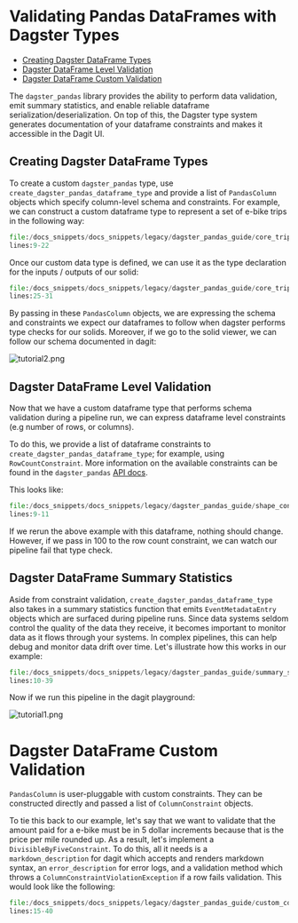 
<DynamicMetaTags
  title="Pandas | Dagster"
  description="Dagster is a system for building modern data applications."
/>

# Validating Pandas DataFrames with Dagster Types

- [Creating Dagster DataFrame Types](/learn/guides/dagster_pandas/dagster_pandas#creating-dagster-dataframe-types)
- [Dagster DataFrame Level Validation](/learn/guides/dagster_pandas/dagster_pandas#dagster-dataframe-level-validation)
- [Dagster DataFrame Custom Validation](/learn/guides/dagster_pandas/dagster_pandas#dagster-dataframe-custom-validation)

The `dagster_pandas` library provides the ability to perform data validation, emit summary
statistics, and enable reliable dataframe serialization/deserialization. On top of this, the Dagster
type system generates documentation of your dataframe constraints and makes it accessible in the
Dagit UI.

## Creating Dagster DataFrame Types

To create a custom `dagster_pandas` type, use `create_dagster_pandas_dataframe_type` and provide a
list of `PandasColumn` objects which specify column-level schema and constraints. For example, we
can construct a custom dataframe type to represent a set of e-bike trips in the following way:

```python literalinclude caption=core_trip_pipeline.py
file:/docs_snippets/docs_snippets/legacy/dagster_pandas_guide/core_trip_pipeline.py
lines:9-22
```

Once our custom data type is defined, we can use it as the type declaration for the inputs / outputs
of our solid:

```python literalinclude caption=hello_cereal.py
file:/docs_snippets/docs_snippets/legacy/dagster_pandas_guide/core_trip_pipeline.py
lines:25-31
```

By passing in these `PandasColumn` objects, we are expressing the schema and constraints we expect
our dataframes to follow when dagster performs type checks for our solids. Moreover, if we go to the
solid viewer, we can follow our schema documented in dagit:

![tutorial2.png](/assets/images/learn/guides/dagster_pandas/tutorial2.png)

## Dagster DataFrame Level Validation

Now that we have a custom dataframe type that performs schema validation during a pipeline run, we
can express dataframe level constraints (e.g number of rows, or columns).

To do this, we provide a list of dataframe constraints to `create_dagster_pandas_dataframe_type`;
for example, using `RowCountConstraint`. More information on the available constraints can be found
in the `dagster_pandas` [API docs](/apidocs/libraries/dagster_pandas).

This looks like:

```python literalinclude caption=shape_constrained_pipeline.py
file:/docs_snippets/docs_snippets/legacy/dagster_pandas_guide/shape_constrained_pipeline.py
lines:9-11
```

If we rerun the above example with this dataframe, nothing should
change. However, if we pass in 100 to the row count constraint, we can
watch our pipeline fail that type check.

## Dagster DataFrame Summary Statistics

Aside from constraint validation, `create_dagster_pandas_dataframe_type`
also takes in a summary statistics function that emits
`EventMetadataEntry` objects which are surfaced during pipeline runs.
Since data systems seldom control the quality of the data they receive,
it becomes important to monitor data as it flows through your systems.
In complex pipelines, this can help debug and monitor data drift over
time. Let's illustrate how this works in our example:

```python literalinclude caption=summary_stats_pipeline.py
file:/docs_snippets/docs_snippets/legacy/dagster_pandas_guide/summary_stats_pipeline.py
lines:10-39
```

Now if we run this pipeline in the dagit playground:

![tutorial1.png](/assets/images/learn/guides/dagster_pandas/tutorial1.png)

# Dagster DataFrame Custom Validation

`PandasColumn` is user-pluggable with custom constraints. They can be constructed directly and
passed a list of `ColumnConstraint` objects.

To tie this back to our example, let's say that we want to validate that the amount paid for a
e-bike must be in 5 dollar increments because that is the price per mile rounded up. As a result,
let's implement a `DivisibleByFiveConstraint`. To do this, all it needs is a `markdown_description`
for dagit which accepts and renders markdown syntax, an `error_description` for error logs, and a
validation method which throws a `ColumnConstraintViolationException` if a row fails validation.
This would look like the following:

```python literalinclude emphasize-lines=22-25 caption=custom_column_constraint_pipeline.py
file:/docs_snippets/docs_snippets/legacy/dagster_pandas_guide/custom_column_constraint_pipeline.py
lines:15-40
```

